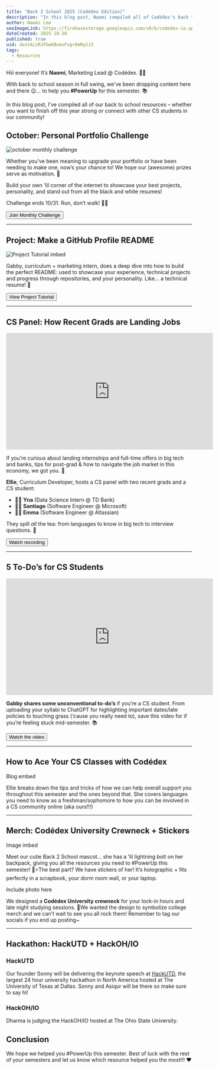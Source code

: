 ```yaml
---
title: "Back 2 School 2025 (Codédex Edition)"
description: "In this blog post, Naomi compiled all of Codédex's back to school resources – whether you want to finish off this year strong or connect with other CS students in our community!"
author: Naomi Lee
seoImageLink: https://firebasestorage.googleapis.com/v0/b/codedex-io.appspot.com/o/blogs%2Fback-2-school-2025%2Fbanner.gif?alt=media&token=5f8e00ff-9701-484d-980c-dd16899a79ec
dateCreated: 2025-10-30
published: true
uid: dostAizRJFbwKBueuFxgr6mMy2J3
tags:
  - Resources
---
```


Hiii everyone! It’s **Naomi**, Marketing Lead @ Codédex. 👋🏻

With back to school season in full swing, we’ve been dropping content here and there 😉… to help you **#PowerUp** for this semester. 📚

In this blog post, I’ve compiled all of our back to school resources – whether you want to finish off this year strong or connect with other CS students in our community!

## October: Personal Portfolio Challenge

![october monthly challenge](https://i.imgur.com/DdSIZai.png)

Whether you’ve been meaning to upgrade your portfolio or have been needing to make one, now’s your chance to! We hope our (awesome) prizes serve as motivation. 🤗

Build your own ’lil corner of the internet to showcase your best projects, personality, and stand out from all the black and white resumes!

Challenge ends 10/31. Run, don’t walk! 🏃‍♀️

<div
  style={{
    display: "flex",
    justifyContent: "center",
    marginBottom: "1.2rem",
    transform: "scale(.9)",
  }}
>
  <a
    href="https://www.codedex.io/community/monthly-challenge/rxszczV44NOqXn80BC7Y"
    style={{ all: "unset" }}
    target="_blank"
    and
    rel="noopener noreferrer"
  >
    <Button variant="yellow">Join Monthly Challenge</Button>
  </a>
</div>

---

## Project: Make a GitHub Profile README

![Project Tutorial imbed](https://i.imgur.com/Eap79gy.png)

Gabby, curriculum + marketing intern, does a deep dive into how to build the perfect README: used to showcase your experience, technical projects and progress through repositories, and your personality. Like… a technical resume! 👾

<div
  style={{
    display: "flex",
    justifyContent: "center",
    marginBottom: "1.2rem",
    transform: "scale(.9)",
  }}
>
  <a
    href="https://www.codedex.io/projects/make-a-github-profile-readme"
    style={{ all: "unset" }}
    target="_blank"
    and
    rel="noopener noreferrer"
  >
    <Button variant="yellow">View Project Tutorial</Button>
  </a>
</div>

---

## CS Panel: How Recent Grads are Landing Jobs

<iframe width="560" height="315" src="https://www.youtube.com/embed/GVxwY4IQCoc?si=pp72KyqmvRl3m_sn" title="YouTube video player" frameborder="0" allow="accelerometer; autoplay; clipboard-write; encrypted-media; gyroscope; picture-in-picture; web-share" referrerpolicy="strict-origin-when-cross-origin" allowfullscreen></iframe>

If you’re curious about landing internships and full-time offers in big tech and banks, tips for post-grad & how to navigate the job market in this economy, we got you. 🤩

**Ellie**, Curriculum Developer, hosts a CS panel with two recent grads and a CS student:

- 👩‍💻 **Yna** (Data Science Intern @ TD Bank)
- 🧑‍💻 **Santiago** (Software Engineer @ Microsoft)
- 👩‍💻 **Emma** (Software Engineer @ Atlassian)

They spill _all_ the tea: from languages to know in big tech to interview questions. 🤫

<div
  style={{
    display: "flex",
    justifyContent: "center",
    marginBottom: "1.2rem",
    transform: "scale(.9)",
  }}
>
  <a
    href="https://www.youtube.com/watch?v=GVxwY4IQCoc"
    style={{ all: "unset" }}
    target="_blank"
    and
    rel="noopener noreferrer"
  >
    <Button variant="yellow">Watch recording</Button>
  </a>
</div>

---

## 5 To-Do’s for CS Students

<iframe width="560" height="315" src="https://www.youtube.com/embed/Ww0C2fwCYd0?si=0YOaafFaAWYq_83d" title="YouTube video player" frameborder="0" allow="accelerometer; autoplay; clipboard-write; encrypted-media; gyroscope; picture-in-picture; web-share" referrerpolicy="strict-origin-when-cross-origin" allowfullscreen></iframe>

**Gabby shares some unconventional to-do’s** if you’re a CS student. From uploading your syllabi to ChatGPT for highlighting important dates/late policies to touching grass (‘cause you really need to), save this video for if you’re feeling stuck mid-semester. 📚

<div
  style={{
    display: "flex",
    justifyContent: "center",
    marginBottom: "1.2rem",
    transform: "scale(.9)",
  }}
>
  <a
    href="https://www.youtube.com/watch?v=Ww0C2fwCYd0"
    style={{ all: "unset" }}
    target="_blank"
    and
    rel="noopener noreferrer"
  >
    <Button variant="yellow">Watch the video</Button>
  </a>
</div>

---

## How to Ace Your CS Classes with Codédex

Blog embed

Ellie breaks down the tips and tricks of how we can help overall support you throughout this semester and the ones beyond that. She covers languages you need to know as a freshman/sophomore to how you can be involved in a CS community online (aka ours!!!)

---

## Merch: Codédex University Crewneck + Stickers

Image imbed

Meet our cutie Back 2 School mascot… she has a ’lil lightning bolt on her backpack, giving you all the resources you need to #PowerUp this semester! 🎒⚡️The best part? We have stickers of her! It’s holographic + fits perfectly in a scrapbook, your dorm room wall, or your laptop.

Include photo here

We designed a **Codédex University crewneck** for your lock-in hours and late night studying sessions. 👚We wanted the design to symbolize college merch and we can’t wait to see you all rock them! Remember to tag our socials if you end up posting~

---

## Hackathon: HackUTD + HackOH/IO

### HackUTD

Our founder Sonny will be delivering the keynote speech at [HackUTD](https://legend.hackutd.co/), the largest 24 hour university hackathon in North America hosted at The University of Texas at Dallas. Sonny and Asiqur will be there so make sure to say hi!

### HackOH/IO

Dharma is judging the HackOH/IO hosted at The Ohio State University.

## Conclusion

We hope we helped you #PowerUp this semester. Best of luck with the rest of your semesters and let us know which resource helped you the most!!! ❤️
